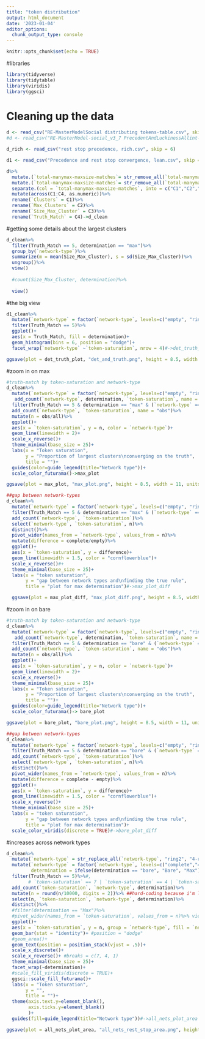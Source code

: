 ```yaml
---
title: "token distribution"
output: html_document
date: '2023-01-04'
editor_options: 
  chunk_output_type: console
---
```


```r
knitr::opts_chunk$set(echo = TRUE)
```


#libraries
```r
library(tidyverse)
library(tidytable)
library(viridis)
library(ggsci)
```

# Cleaning up the data
```r
d <- read_csv("RE-MasterModelSocial distributing tokens-table.csv", skip = 6)
#d <- read_csv("RE-MasterModel-social_v3_7 PrecedentAndLuckinessAllint-table.csv", skip = 6)

d_rich <- read_csv("rest stop precedence, rich.csv", skip = 6)

d1 <- read_csv("Precedence and rest stop convergence, lean.csv", skip = 6)

d%>%
  mutate.(`total-manymax-maxsize-matches`= str_remove_all(`total-manymax-maxsize-matches`, "\\["))%>%
  mutate.(`total-manymax-maxsize-matches`= str_remove_all(`total-manymax-maxsize-matches`, "\\]"))%>%
  separate.(col = `total-manymax-maxsize-matches`, into = c("C1","C2","C3","C4"))%>%
  mutate(across(C1:C4, as.numeric))%>%
  rename(`Clusters` = C1)%>%
  rename(`Max_Clusters` = C2)%>%
  rename(`Size_Max_Cluster` = C3)%>%
  rename(`Truth_Match` = C4)->d_clean

```

#getting some details about the largest clusters

```r
d_clean%>%
  filter(Truth_Match == 5, determination == "max")%>%
  group_by(`network-type`)%>%
  summarize(m = mean(Size_Max_Cluster), s = sd(Size_Max_Cluster))%>%
  ungroup()%>%
  view()
  
  #count(Size_Max_Cluster, determination)%>%
  
  view()
```


#the big view
```r
d1_clean%>%
  mutate(`network-type` = factor(`network-type`, levels=c("empty", "ring", "ring2", "complete")))%>%
  filter(Truth_Match == 5)%>%
  ggplot()+
  aes(x = Truth_Match, fill = determination)+
  geom_histogram(bins = 6, position = "dodge")+
  facet_wrap(`network-type` ~`token-saturation`, nrow = 4)#->det_truth_plot

ggsave(plot = det_truth_plot, "det_and_truth.png", height = 8.5, width = 11, units = "in", path = "C:\\Users\\lassiter\\OneDrive - Gonzaga University\\Documents\\GitHub\\ReflectiveEquilibrium\\Plots", dpi=300, bg = "white", limitsize = FALSE )


```

#zoom in on max
```r
#truth-match by token-saturation and network-type
d_clean%>%
  mutate(`network-type` = factor(`network-type`, levels=c("empty", "ring", "ring2", "complete")))%>%
   add_count(`network-type`, determination, `token-saturation`, name = "all")%>%
  filter(Truth_Match == 5 & determination == "max" & (`network-type` == "empty" | `network-type` == "complete"))%>%
  add_count(`network-type`, `token-saturation`, name = "obs")%>%
  mutate(n = obs/all)%>%
  ggplot()+
  aes(x = `token-saturation`, y = n, color = `network-type`)+
  geom_line(linewidth = 2)+
  scale_x_reverse()+
  theme_minimal(base_size = 25)+
  labs(x = "Token saturation",
       y = "Proportion of largest clusters\nconverging on the truth",
       title = "")+
  guides(color=guide_legend(title="Network type"))+
  scale_color_futurama()->max_plot

ggsave(plot = max_plot, "max_plot.png", height = 8.5, width = 11, units = "in", path = "C:\\Users\\lassiter\\OneDrive - Gonzaga University\\Documents\\GitHub\\ReflectiveEquilibrium\\Plots", dpi=300, bg = "white", limitsize = FALSE )

##gap between network-types
d_clean%>%
  mutate(`network-type` = factor(`network-type`, levels=c("empty", "ring", "ring2", "complete")))%>%
  filter(Truth_Match == 5 & determination == "max" & (`network-type` == "empty" | `network-type` == "complete"))%>%
  add_count(`network-type`, `token-saturation`)%>%
  select(`network-type`, `token-saturation`, n)%>%
  distinct()%>%
  pivot_wider(names_from = `network-type`, values_from = n)%>%
  mutate(difference = complete/empty)%>%
  ggplot()+
  aes(x = `token-saturation`, y = difference)+
  geom_line(linewidth = 1.5, color = "cornflowerblue")+
  scale_x_reverse()#+
  theme_minimal(base_size = 25)+
  labs(x = "token saturation",
       y = "gap between network types and\nfinding the true rule",
       title = "plot for max determination")#->max_plot_diff

  ggsave(plot = max_plot_diff, "max_plot_diff.png", height = 8.5, width = 11, units = "in", path = "C:\\Users\\lassiter\\OneDrive - Gonzaga University\\Documents\\GitHub\\ReflectiveEquilibrium\\Plots", dpi=300, bg = "white", limitsize = FALSE)

```

#zoom in on bare
```r
#truth-match by token-saturation and network-type
d_clean%>%
  mutate(`network-type` = factor(`network-type`, levels=c("empty", "ring", "ring2", "complete")))%>%
   add_count(`network-type`, determination, `token-saturation`, name = "all")%>%
  filter(Truth_Match == 5 & determination == "bare" & (`network-type` == "empty" | `network-type` == "complete"))%>%
  add_count(`network-type`, `token-saturation`, name = "obs")%>%
  mutate(n = obs/all)%>%
  ggplot()+
  aes(x = `token-saturation`, y = n, color = `network-type`)+
  geom_line(linewidth = 2)+
  scale_x_reverse()+
  theme_minimal(base_size = 25)+
  labs(x = "Token saturation",
       y = "Proportion of largest clusters\nconverging on the truth",
       title = "")+
  guides(color=guide_legend(title="Network type"))+
  scale_color_futurama()-> bare_plot

ggsave(plot = bare_plot, "bare_plot.png", height = 8.5, width = 11, units = "in", path = "C:\\Users\\lassiter\\OneDrive - Gonzaga University\\Documents\\GitHub\\ReflectiveEquilibrium\\Plots", dpi=300, bg = "white", limitsize = FALSE)

##gap between network-types
d_clean%>%
  mutate(`network-type` = factor(`network-type`, levels=c("empty", "ring", "ring2", "complete")))%>%
  filter(Truth_Match == 5 & determination == "bare" & (`network-type` == "empty" | `network-type` == "complete"))%>%
  add_count(`network-type`, `token-saturation`)%>%
  select(`network-type`, `token-saturation`, n)%>%
  distinct()%>%
  pivot_wider(names_from = `network-type`, values_from = n)%>%
  mutate(difference = complete - empty)%>%
  ggplot()+
  aes(x = `token-saturation`, y = difference)+
  geom_line(linewidth = 1.5, color = "cornflowerblue")+
  scale_x_reverse()+
  theme_minimal(base_size = 25)+
  labs(x = "token saturation",
       y = "gap between network types and\nfinding the true rule",
       title = "plot for max determination")+
  scale_color_viridis(discrete = TRUE)#->bare_plot_diff

```

#increases across network types
```r

d_clean%>%
  mutate(`network-type` = str_replace_all(`network-type`, "ring2", "4-regular"))%>%
  mutate(`network-type` = factor(`network-type`, levels=c("complete","4-regular", "ring", "empty")),
         determination = ifelse(determination == "bare", "Bare", "Max"))%>% ##factors are reversed for barplot
  filter(Truth_Match == 5)%>%#,
        # `token-saturation` == 7 | `token-saturation` == 4 | `token-saturation` == 1)%>%
  add_count(`token-saturation`, `network-type`, determination)%>%
  mutate(n = round(n/10000, digits = 2))%>% ##hard-coding because i'm lazy
  select(n, `token-saturation`, `network-type`, determination)%>%
  distinct()%>%
  #filter(determination == "Max")%>%
  #pivot_wider(names_from = `token-saturation`, values_from = n)%>% view()
  ggplot()+
  aes(x = `token-saturation`, y = n, group = `network-type`, fill = `network-type`, label = n)+
  geom_bar(stat = "identity")+ #position = "dodge"
  #geom_area()+
  geom_text(position = position_stack(vjust = .5))+
  scale_x_discrete()+
  scale_x_reverse()+ #breaks = c(7, 4, 1)
  theme_minimal(base_size = 25)+
  facet_wrap(~determination)+
  #scale_fill_viridis(discrete = TRUE)+
  ggsci::scale_fill_futurama()+
  labs(x = "Token saturation",
       y = "",
       title = "")+
  theme(axis.text.y=element_blank(),
        axis.ticks.y=element_blank() 
        )+
  guides(fill=guide_legend(title="Network type"))#->all_nets_plot_area

ggsave(plot = all_nets_plot_area, "all_nets_rest_stop_area.png", height = 8.5, width = 11, units = "in", path = "C:\\Users\\lassiter\\OneDrive - Gonzaga University\\Documents\\GitHub\\ReflectiveEquilibrium\\Plots", dpi=300, bg = "white", limitsize = FALSE)

```

